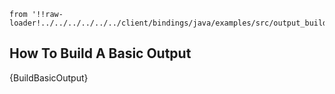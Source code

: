     from '!!raw-loader!../../../../../../client/bindings/java/examples/src/output_builder/BuildBasicOutput.java';

## How To Build A Basic Output

<CodeBlock className="language-java">
    {BuildBasicOutput}
</CodeBlock>
